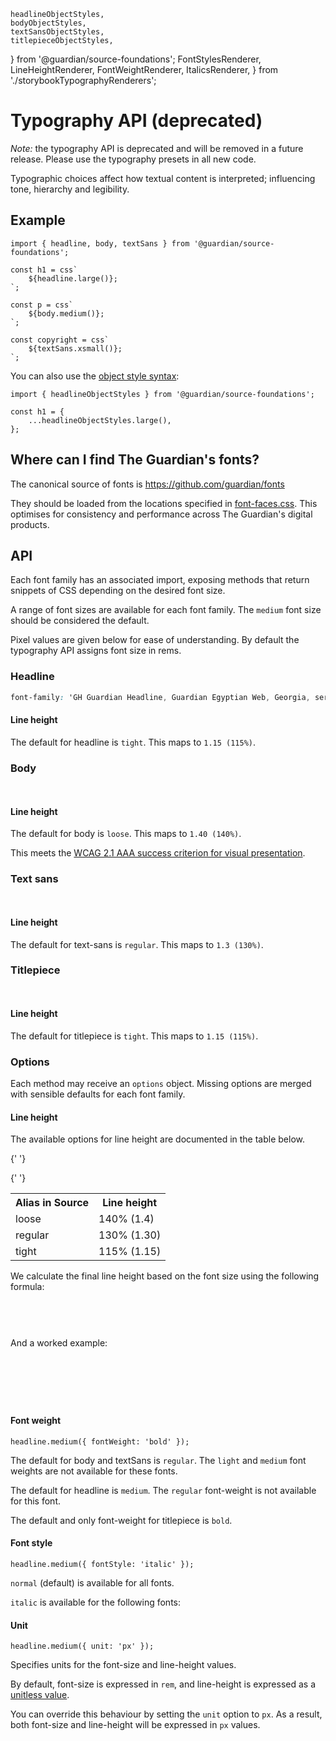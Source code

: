 	headlineObjectStyles,
	bodyObjectStyles,
	textSansObjectStyles,
	titlepieceObjectStyles,
} from '@guardian/source-foundations';
	FontStylesRenderer,
	LineHeightRenderer,
	FontWeightRenderer,
	ItalicsRenderer,
} from './storybookTypographyRenderers';

<Meta of={TypographyStories} />

# Typography API (deprecated)

_Note:_ the typography API is deprecated and will be removed in a future
release. Please use the typography presets in all new code.

Typographic choices affect how textual content is interpreted; influencing tone,
hierarchy and legibility.

## Example

```tsx
import { headline, body, textSans } from '@guardian/source-foundations';

const h1 = css`
	${headline.large()};
`;

const p = css`
	${body.medium()};
`;

const copyright = css`
	${textSans.xsmall()};
`;
```

You can also use the [object style syntax](https://emotion.sh/docs/object-styles):

```tsx
import { headlineObjectStyles } from '@guardian/source-foundations';

const h1 = {
	...headlineObjectStyles.large(),
};
```

## Where can I find The Guardian's fonts?

The canonical source of fonts is https://github.com/guardian/fonts

They should be loaded from the locations specified in [font-faces.css](https://github.com/guardian/fonts/blob/main/fonts/web/font-faces.css). This optimises for consistency and performance across The Guardian's digital products.

## API

Each font family has an associated import, exposing methods that return snippets
of CSS depending on the desired font size.

A range of font sizes are available for each font family. The `medium` font size
should be considered the default.

Pixel values are given below for ease of understanding. By default the
typography API assigns font size in rems.

### Headline

```css
font-family: 'GH Guardian Headline, Guardian Egyptian Web, Georgia, serif';
```

<Canvas of={TypographyStories.Headline} />

#### Line height

The default for headline is `tight`. This maps to `1.15 (115%)`.

<Canvas of={TypographyStories.HeadlineLineheight} />

### Body

```css
font-family: 'GuardianTextEgyptian, Guardian Text Egyptian Web, Georgia, serif';
```

<Canvas of={TypographyStories.Body} />

#### Line height

The default for body is `loose`. This maps to `1.40 (140%)`.

This meets the [WCAG 2.1 AAA success criterion for visual presentation](https://www.w3.org/TR/WCAG21/#visual-presentation).

<Canvas of={TypographyStories.BodyLineheight} />

### Text sans

```css
font-family: 'GuardianTextSans, Guardian Text Sans Web, Helvetica Neue, Helvetica, Arial, Lucida Grande, sans-serif';
```

<Canvas of={TypographyStories.TextSans} />

#### Line height

The default for text-sans is `regular`. This maps to `1.3 (130%)`.

<Canvas of={TypographyStories.TextSansLineheight} />

### Titlepiece

```css
font-family: 'GT Guardian Titlepiece, Georgia, serif';
```

<Canvas of={TypographyStories.Titlepiece} />

#### Line height

The default for titlepiece is `tight`. This maps to `1.15 (115%)`.

<Canvas of={TypographyStories.TitlepieceLineheight} />

### Options

Each method may receive an `options` object. Missing options are merged with sensible defaults for each font family.

#### Line height

The available options for line height are documented in the table below.

<table>
  <tr>
    <th>Alias in Source</th>
    <th>Line height</th>
  </tr>

{' '}

<tr>
	<td>loose</td>
	<td>140% (1.4)</td>
</tr>

{' '}

<tr>
	<td>regular</td>
	<td>130% (1.30)</td>
</tr>

  <tr>
    <td>tight</td>
    <td>115% (1.15)</td>
  </tr>
</table>

We calculate the final line height based on the font size using the following formula:

```ts
// line-height is defined as a unitless value, so we multiply
// by the element's font-size in px to get the px value
const finalLineHeight = `${lineHeight * fontSizeInPx}px`;
```

And a worked example:

```ts
const lineHeight =
	1.15 * // line-height: tight (unitless)
	30; // font-size: small (px)

//  lineHeight === 34.5px
```

#### Font weight

```tsx
headline.medium({ fontWeight: 'bold' });
```

<Canvas of={TypographyStories.FontWeight} />

The default for body and textSans is `regular`. The `light` and `medium` font weights are not available for these fonts.

The default for headline is `medium`. The `regular` font-weight is not available for this font.

The default and only font-weight for titlepiece is `bold`.

#### Font style

```tsx
headline.medium({ fontStyle: 'italic' });
```

`normal` (default) is available for all fonts.

`italic` is available for the following fonts:

<Canvas of={TypographyStories.Italics} />

#### Unit

```tsx
headline.medium({ unit: 'px' });
```

Specifies units for the font-size and line-height values.

By default, font-size is expressed in `rem`, and line-height is expressed as a [unitless value](https://developer.mozilla.org/en-US/docs/Web/CSS/line-height#values).

You can override this behaviour by setting the `unit` option to `px`. As a result, both font-size and line-height will be expressed in `px` values.
